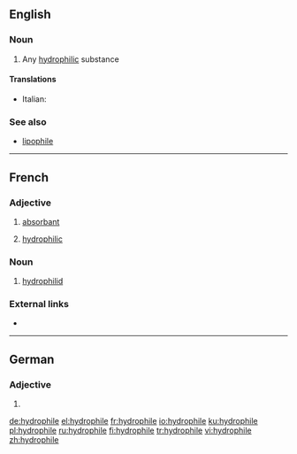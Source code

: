 ==English==

===Noun===
{{en-noun}}

# {{context|chemistry|lang=en}} Any [[hydrophilic]] substance

====Translations====
{{trans-top|hydrophilic substance}}
* Italian: {{t+|it|idrofila|f}}
{{trans-mid}}
{{trans-bottom}}

===See also===
* [[lipophile]]

----

==French==

===Adjective===
{{fr-adj|mf}}

# [[absorbant]]
# {{context|chemistry|lang=fr}} [[#English|hydrophilic]]

===Noun===
{{fr-noun|m}}

# {{context|zoology|lang=fr}} [[hydrophilid]]

===External links===
* {{R:TLFi}}

----

==German==

===Adjective===
{{head|de|adjective form}}

# {{de-inflected form of|hydrophil}}

[[de:hydrophile]]
[[el:hydrophile]]
[[fr:hydrophile]]
[[io:hydrophile]]
[[ku:hydrophile]]
[[pl:hydrophile]]
[[ru:hydrophile]]
[[fi:hydrophile]]
[[tr:hydrophile]]
[[vi:hydrophile]]
[[zh:hydrophile]]